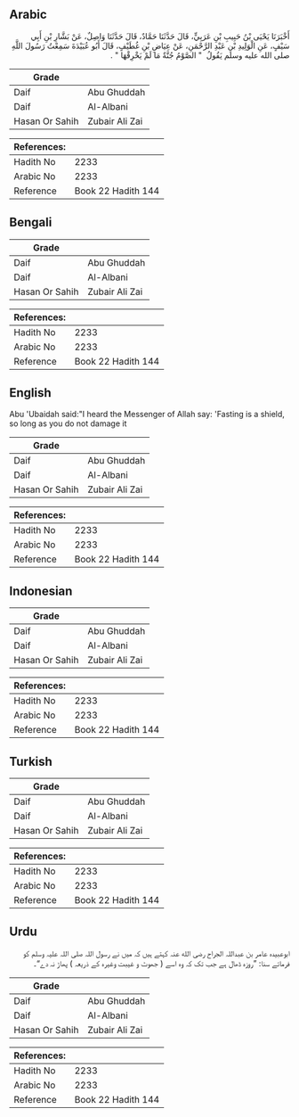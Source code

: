 ## Arabic


<div dir="rtl" lang="ar" style={{fontSize:'larger',backgroundColor:'#f8f9fa',padding:20}}>
أَخْبَرَنَا يَحْيَى بْنُ حَبِيبِ بْنِ عَرَبِيٍّ، قَالَ حَدَّثَنَا حَمَّادٌ، قَالَ حَدَّثَنَا وَاصِلٌ، عَنْ بَشَّارِ بْنِ أَبِي سَيْفٍ، عَنِ الْوَلِيدِ بْنِ عَبْدِ الرَّحْمَنِ، عَنْ عِيَاضِ بْنِ غُطَيْفٍ، قَالَ أَبُو عُبَيْدَةَ سَمِعْتُ رَسُولَ اللَّهِ صلى الله عليه وسلم يَقُولُ ‏ "‏ الصَّوْمُ جُنَّةٌ مَا لَمْ يَخْرِقْهَا ‏"‏ ‏.‏
</div>
<div style={{backgroundColor:'#f8f9fa',padding:20, marginBottom: 10}}><table> <thead> <tr> <th>Grade</th> <th></th> </tr> </thead> <tbody> <tr><td>Daif</td><td>Abu Ghuddah</td></tr><tr><td>Daif</td><td>Al-Albani</td></tr><tr><td>Hasan Or Sahih</td><td>Zubair Ali Zai</td></tr></tbody></table><table> <thead> <tr> <th>References:</th> <th></th> </tr> </thead> <tbody><tr><td>Hadith No</td><td>2233</td></tr><tr><td>Arabic No</td><td>2233</td></tr><tr><td>Reference</td><td>Book 22 Hadith 144</td></tr></tbody></table></div>

## Bengali


<div dir="ltr" lang="bn" style={{fontSize:'larger',backgroundColor:'#f8f9fa',padding:20}}>

</div>
<div style={{backgroundColor:'#f8f9fa',padding:20, marginBottom: 10}}><table> <thead> <tr> <th>Grade</th> <th></th> </tr> </thead> <tbody> <tr><td>Daif</td><td>Abu Ghuddah</td></tr><tr><td>Daif</td><td>Al-Albani</td></tr><tr><td>Hasan Or Sahih</td><td>Zubair Ali Zai</td></tr></tbody></table><table> <thead> <tr> <th>References:</th> <th></th> </tr> </thead> <tbody><tr><td>Hadith No</td><td>2233</td></tr><tr><td>Arabic No</td><td>2233</td></tr><tr><td>Reference</td><td>Book 22 Hadith 144</td></tr></tbody></table></div>

## English


<div dir="ltr" lang="en" style={{fontSize:'larger',backgroundColor:'#f8f9fa',padding:20}}>
Abu 'Ubaidah said:"I heard the Messenger of Allah say: 'Fasting is a shield, so long as you do not damage it
</div>
<div style={{backgroundColor:'#f8f9fa',padding:20, marginBottom: 10}}><table> <thead> <tr> <th>Grade</th> <th></th> </tr> </thead> <tbody> <tr><td>Daif</td><td>Abu Ghuddah</td></tr><tr><td>Daif</td><td>Al-Albani</td></tr><tr><td>Hasan Or Sahih</td><td>Zubair Ali Zai</td></tr></tbody></table><table> <thead> <tr> <th>References:</th> <th></th> </tr> </thead> <tbody><tr><td>Hadith No</td><td>2233</td></tr><tr><td>Arabic No</td><td>2233</td></tr><tr><td>Reference</td><td>Book 22 Hadith 144</td></tr></tbody></table></div>

## Indonesian


<div dir="ltr" lang="id" style={{fontSize:'larger',backgroundColor:'#f8f9fa',padding:20}}>

</div>
<div style={{backgroundColor:'#f8f9fa',padding:20, marginBottom: 10}}><table> <thead> <tr> <th>Grade</th> <th></th> </tr> </thead> <tbody> <tr><td>Daif</td><td>Abu Ghuddah</td></tr><tr><td>Daif</td><td>Al-Albani</td></tr><tr><td>Hasan Or Sahih</td><td>Zubair Ali Zai</td></tr></tbody></table><table> <thead> <tr> <th>References:</th> <th></th> </tr> </thead> <tbody><tr><td>Hadith No</td><td>2233</td></tr><tr><td>Arabic No</td><td>2233</td></tr><tr><td>Reference</td><td>Book 22 Hadith 144</td></tr></tbody></table></div>

## Turkish


<div dir="ltr" lang="tr" style={{fontSize:'larger',backgroundColor:'#f8f9fa',padding:20}}>

</div>
<div style={{backgroundColor:'#f8f9fa',padding:20, marginBottom: 10}}><table> <thead> <tr> <th>Grade</th> <th></th> </tr> </thead> <tbody> <tr><td>Daif</td><td>Abu Ghuddah</td></tr><tr><td>Daif</td><td>Al-Albani</td></tr><tr><td>Hasan Or Sahih</td><td>Zubair Ali Zai</td></tr></tbody></table><table> <thead> <tr> <th>References:</th> <th></th> </tr> </thead> <tbody><tr><td>Hadith No</td><td>2233</td></tr><tr><td>Arabic No</td><td>2233</td></tr><tr><td>Reference</td><td>Book 22 Hadith 144</td></tr></tbody></table></div>

## Urdu


<div dir="rtl" lang="ur" style={{fontSize:'larger',backgroundColor:'#f8f9fa',padding:20}}>
ابوعبیدہ عامر بن عبداللہ الجراح رضی الله عنہ کہتے ہیں کہ میں نے رسول اللہ صلی اللہ علیہ وسلم کو فرماتے سنا: ”روزہ ڈھال ہے جب تک کہ وہ اسے ( جھوٹ و غیبت وغیرہ کے ذریعہ ) پھاڑ نہ دے“۔
</div>
<div style={{backgroundColor:'#f8f9fa',padding:20, marginBottom: 10}}><table> <thead> <tr> <th>Grade</th> <th></th> </tr> </thead> <tbody> <tr><td>Daif</td><td>Abu Ghuddah</td></tr><tr><td>Daif</td><td>Al-Albani</td></tr><tr><td>Hasan Or Sahih</td><td>Zubair Ali Zai</td></tr></tbody></table><table> <thead> <tr> <th>References:</th> <th></th> </tr> </thead> <tbody><tr><td>Hadith No</td><td>2233</td></tr><tr><td>Arabic No</td><td>2233</td></tr><tr><td>Reference</td><td>Book 22 Hadith 144</td></tr></tbody></table></div>